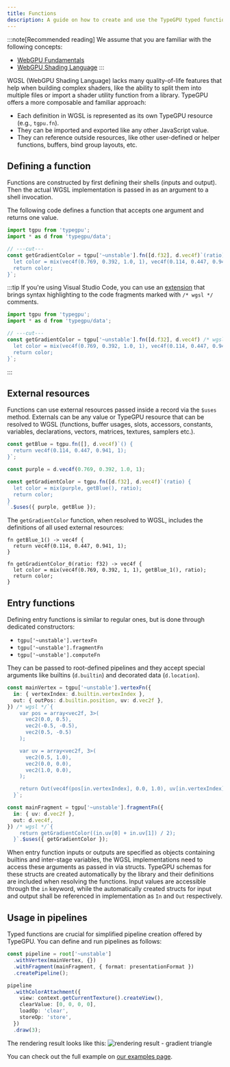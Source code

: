 ```yaml
---
title: Functions
description: A guide on how to create and use the TypeGPU typed functions.
---
```


:::note[Recommended reading]
We assume that you are familiar with the following concepts:
- <a href="https://webgpufundamentals.org/webgpu/lessons/webgpu-fundamentals.html" target="_blank" rel="noopener noreferrer">WebGPU Fundamentals</a>
- <a href="https://webgpufundamentals.org/webgpu/lessons/webgpu-wgsl.html" target="_blank" rel="noopener noreferrer">WebGPU Shading Language</a>
:::

WGSL (WebGPU Shading Language) lacks many quality-of-life features that help when building complex shaders, like the ability to split them into
multiple files or import a shader utility function from a library. TypeGPU offers a more composable and familiar approach:
- Each definition in WGSL is represented as its own TypeGPU resource (e.g., `tgpu.fn`).
- They can be imported and exported like any other JavaScript value.
- They can reference outside resources, like other user-defined or helper functions, buffers, bind group layouts, etc.

## Defining a function

Functions are constructed by first defining their shells (inputs and output).
Then the actual WGSL implementation is passed in as an argument to a shell invocation.

The following code defines a function that accepts one argument and returns one value.

```ts twoslash
import tgpu from 'typegpu';
import * as d from 'typegpu/data';

// ---cut---
const getGradientColor = tgpu['~unstable'].fn([d.f32], d.vec4f)`(ratio) {
  let color = mix(vec4f(0.769, 0.392, 1.0, 1), vec4f(0.114, 0.447, 0.941, 1), ratio);
  return color;
}`;
```

:::tip
If you're using Visual Studio Code, you can use an [extension](https://marketplace.visualstudio.com/items?itemName=ggsimm.wgsl-literal) that brings syntax highlighting to the code fragments marked with `/* wgsl */` comments.

```ts twoslash
import tgpu from 'typegpu';
import * as d from 'typegpu/data';

// ---cut---
const getGradientColor = tgpu['~unstable'].fn([d.f32], d.vec4f) /* wgsl*/`(ratio) {
  let color = mix(vec4f(0.769, 0.392, 1.0, 1), vec4f(0.114, 0.447, 0.941, 1), ratio);
  return color;
}`;
```
:::


## External resources

Functions can use external resources passed inside a record via the `$uses` method. 
Externals can be any value or TypeGPU resource that can be resolved to WGSL (functions, buffer usages, slots, accessors, constants, variables, declarations, vectors, matrices, textures, samplers etc.).

```ts
const getBlue = tgpu.fn([], d.vec4f)`() {
  return vec4f(0.114, 0.447, 0.941, 1); 
}`;

const purple = d.vec4f(0.769, 0.392, 1.0, 1);

const getGradientColor = tgpu.fn([d.f32], d.vec4f)`(ratio) {
  let color = mix(purple, getBlue(), ratio);
  return color;
}
`.$uses({ purple, getBlue });
```

The `getGradientColor` function, when resolved to WGSL, includes the definitions of all used external resources:

```wgsl
fn getBlue_1() -> vec4f { 
  return vec4f(0.114, 0.447, 0.941, 1); 
}

fn getGradientColor_0(ratio: f32) -> vec4f {
  let color = mix(vec4f(0.769, 0.392, 1, 1), getBlue_1(), ratio);
  return color;
}
```

## Entry functions

Defining entry functions is similar to regular ones, but is done through dedicated constructors:
- `tgpu['~unstable'].vertexFn`
- `tgpu['~unstable'].fragmentFn`
- `tgpu['~unstable'].computeFn`

They can be passed to root-defined pipelines and they accept special arguments like builtins (`d.builtin`) and decorated data (`d.location`).

```ts
const mainVertex = tgpu['~unstable'].vertexFn({
  in: { vertexIndex: d.builtin.vertexIndex },
  out: { outPos: d.builtin.position, uv: d.vec2f },
}) /* wgsl */`{
    var pos = array<vec2f, 3>(
      vec2(0.0, 0.5),
      vec2(-0.5, -0.5),
      vec2(0.5, -0.5)
    );

    var uv = array<vec2f, 3>(
      vec2(0.5, 1.0),
      vec2(0.0, 0.0),
      vec2(1.0, 0.0),
    );

    return Out(vec4f(pos[in.vertexIndex], 0.0, 1.0), uv[in.vertexIndex]);
  }`;

const mainFragment = tgpu['~unstable'].fragmentFn({
  in: { uv: d.vec2f },
  out: d.vec4f,
}) /* wgsl */`{
    return getGradientColor((in.uv[0] + in.uv[1]) / 2);
  }`.$uses({ getGradientColor });
```

When entry function inputs or outputs are specified as objects containing builtins and inter-stage variables, the WGSL implementations need to access these arguments as passed in via structs. 
TypeGPU schemas for these structs are created automatically by the library and their definitions are included when resolving the functions. 
Input values are accessible through the `in` keyword, while the automatically created structs for input and output shall be referenced in implementation as `In` and `Out` respectively.

## Usage in pipelines

Typed functions are crucial for simplified pipeline creation offered by TypeGPU. You can define and run pipelines as follows:

```ts
const pipeline = root['~unstable']
  .withVertex(mainVertex, {})
  .withFragment(mainFragment, { format: presentationFormat })
  .createPipeline();

pipeline
  .withColorAttachment({
    view: context.getCurrentTexture().createView(),
    clearValue: [0, 0, 0, 0],
    loadOp: 'clear',
    storeOp: 'store',
  })
  .draw(3);
```

The rendering result looks like this:
![rendering result - gradient triangle](./triangle-result.png)

You can check out the full example on [our examples page](/TypeGPU/examples#example=simple--triangle).


